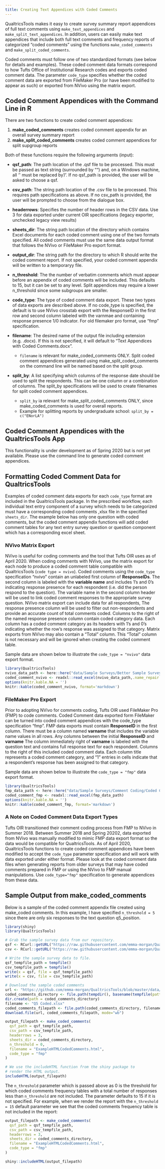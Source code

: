 ```yaml
---
title: Creating Text Appendices with Coded Comments
---
```


QualtricsTools makes it easy to create survey summary report appendices of full text comments using 
`make_text_appendices` and `make_split_text_appendices`. In addition, users can easily make 
text appendices that include both full text comments and frequency reports of categorized "coded comments"
using the functions `make_coded_comments` and `make_split_coded_comments`.

Coded comments must follow one of two standardized formats (see below for details and examples).
These coded comment data formats correspond to how Tufts Office of Institutional Research 
codes and exports coded comment data. The parameter `code_type` specifies whether
the coded comment data are exported from FileMaker Pro (or have been modified to appear as such)
or exported from NVivo using the matrix export.


## Coded Comment Appendices with the Command Line in R

There are two functions to create coded comment appendices:

1. **make_coded_comments** creates coded comment appendix for an overall survey summary report
2. **make_split_coded_comments** creates coded comment appendices for split supgroup reports

Both of these functions require the following arguments (input):

* **qsf_path**: The path location of the .qsf file to be processed. This must be passed as text string (surrounded by "") 
and, on a Windows machine, all '\' must be replaced by '/'. If no qsf_path is provided, the user will be asked to choose 
a qsf.

* **csv_path**: The string path location of the .csv file to be processed. This requires path specifications as above. 
If no csv_path is provided, the user will be prompted to choose from the dialogue box.

* **headerrows**: Specifies the number of header rows in the CSV data. 
Use 3 for data exported under current OIR specifications (legacy exporter, unchecked legacy view results)

* **sheets_dir**: The string path location of the directory which contains Excel documents for each coded comment 
using one of the two formats specified. All coded comments must use the same data output format that follows the 
NVivo or FileMaker Pro export format.

* **output_dir**: The string path for the directory to which R should write the coded comment report. If not specified,
your coded comment appendix will be written to a temporaryy file.

* **n_threshold**: The the number of verbatim comments which must appear before an appendix of
coded comments will be included. This defaults to 15, but it can be set to any level. Split appendices may require 
a lower n_threshold since some subgroups are smaller.

* **code_type**: The type of coded comment data export. These two  types of data exports are described above.
If no code_type is specified, the default is to use NVivo crosstab export with the ResponseID in the first row and
second column labeled with the varnmae and containing response presence
1/0 indicator. For old filemaker pro format, use "fmp" specification.

* **filename**: The desired name of the output file including extension (e.g. .docx). If this is not specified, 
it will default to "Text Appendices with Coded Comments.docx".

  * `filename` is relevant for make_coded_comments ONLY. Split coded comment appendices generated using 
  make_split_coded_comments on the command line will be named based on the split group.
  
* **split_by**: A list specifying which columns of the response date should be used to split the respondents. This
can be one column or a combination of columns. The split_by specifications will be used to create filenames 
for split coded comment appendices.

  * `split_by` ia relevant for make_split_coded_comments ONLY, since make_coded_comments is used for overall reports.
  * Example for splitting reports by undergraduate school: `split_by = c("ENorLA")`

## Coded Comment Appendices with the QualtricsTools App

This functionality is under development as of Spring 2020 but is not yet available. Please use the command 
line to generate coded comment appendices.


## Formatting Coded Comment Data for QualtricsTools

Examples of coded comment data exports for each `code_type` format are included in the QualtricsTools package.
In the prescribed workflow, each individual text entry component of a survey 
which needs to be categorized must have a corresponding coded comments ,xlsx file
in the specified `sheets_dir`. The example below has only one question with coded comments,
but the coded comment appendix functions will add coded comment tables for any text entry 
survey question or question component which has a corresponding excel sheet. 


### NVivo Matrix Export

NVivo is useful for coding comments and the tool that Tufts OIR uses as of April 2020. 
When coding comments with NVivo, use the matrix export for each node to produce a coded comment table
compatible with QualtricsTools (`code type = nvivo`). Coded comments using the `code_type` specification 
"nvivo" contain an unlabeled first column of **ResponseIDs**. 
The second column is labeled with the **variable name** and includes 1's and 0's indicating
response presence for each respondent (i.e. did the person respond to the question). 
The variable name in the second column header will be used to link
coded comment responses to the appropriate survey question. 
NVivo matrix export can include data for all respondents, The response presence column will be used 
to filter out non-respondents and provide an accurate count of total comments coded.
Columns to the right of the named response presence column contain coded category data. 
Each column has a coded comment category as its headers with 1's and 0's indicating whether 
the row's response was assigned to that category. Matrix exports from NVivo
may also contain a "Total" column. This "Total" column is not necessary and will be ignored
when creating the coded comment table.

Sample data are shown below to illustrate the `code_type = "nvivo"` data export format.

```r
library(QualtricsTools)
nvivo_data_path <- here::here("data/Sample Surveys/Better Sample Survey/Comment Coding NVivo/Q5 Coded_NVivo.xlsx")
coded_comment_nvivo <- readxl::read_excel(nvivo_data_path,.name_repair = "minimal")
options(knitr.kable.NA = '')
knitr::kable(coded_comment_nvivo, format='markdown')

```


### FileMaker Pro Export
Prior to adopting NVivo for comments coding, Tufts OIR used FileMaker Pro (FMP) to code comments. Coded Comment data
exported form FileMaker can be turned into coded comment appendices with the code_type specification "fmp".
FMP data exports must contain **ResponseID** in the first column. There must be a column named **varname** 
that includes the variable name values in all rows. Any columns between the initial **ResponseID** and **varname** 
The column immediately right of **varname** is labeled with the question text and contains full 
response text for each respondent. Columns to the right of this included coded comment data. 
Each column title represents a coded comment category, and "1" entries in cells indicate that a respondent's
response has been assigned to that category. 

Sample data are shown below to illustrate the `code_type = "fmp"` data export format.

```r
library(QualtricsTools)
fmp_data_path <- here::here("data/Sample Surveys/Comment Coding/Coded Comments/Q5 Coded.xlsx")
coded_comment_fmp <- readxl::read_excel(fmp_data_path)
options(knitr.kable.NA = '')
knitr::kable(coded_comment_fmp, format='markdown')

```


### A Note on Coded Comment Data Export Types

Tufts OIR transitioned their comment coding process from FMP to NVivo in Summer 2018. 
Between Summer 2018 and Spring 20202, data exported from NVivo was manually modified to 
mimic FMP data export format so the data would be compatible for QualtricsTools. 
As of April 2020, QualtricsTools functions to create coded comment appendices have been 
modified to accept the `code_type` parameter specification and will work with data exported 
under either format. Please look at the coded comment data files when generating 
reports from older surveys that may have coded comments prepared in FMP or using the NVivo to FMP manual 
manipulations. Use `code_type="fmp"` specification to generate appendices from these data.

## Sample Output from make_coded_comments

Below is a sample of the coded comment appendix file created using make_coded comments.
In this example, I have specified `n_threshold = 5` since there are only six responses
to the text question q5_position.


```r
library(shiny)
library(QualtricsTools)

# Grab the sample survey data from our repository.
qsf <- RCurl::getURL("https://raw.githubusercontent.com/emma-morgan/QualtricsTools/master/data/Sample%20Surveys/Better%20Sample%20Survey/Better_Sample_Survey.qsf")
csv <- RCurl::getURL("https://raw.githubusercontent.com/emma-morgan/QualtricsTools/master/data/Sample%20Surveys/Better%20Sample%20Survey/Better_Sample_Survey.csv")

# Write the sample survey data to file.
qsf_tempfile_path = tempfile()
csv_tempfile_path = tempfile()
write(x = qsf, file = qsf_tempfile_path)
write(x = csv, file = csv_tempfile_path)

# Download the sample coded comments
url <- "https://github.com/emma-morgan/QualtricsTools/blob/master/data/Sample%20Surveys/Comment%20Coding/Coded%20Comments/Q5%20Coded.xlsx?raw=true"
coded_comments_directory <- file.path(tempdir(), basename(tempfile(pattern="")))
dir.create(path = coded_comments_directory)
filename <- "Q5 Coded.xlsx"
coded_comments_filepath <- file.path(coded_comments_directory, filename)
download.file(url, coded_comments_filepath, mode="wb")
```

```r
output_filepath <- make_coded_comments(
  qsf_path = qsf_tempfile_path,
  csv_path = csv_tempfile_path,
  headerrows = 3, 
  sheets_dir = coded_comments_directory,
  n_threshold = 0,
  filename = "ExampleHTMLCodedComments.html",
  code_type = "fmp"
)
```

```r
# We use the includeHTML function from the shiny package to 
# render the HTML output.
includeHTML(output_filepath)
```


The `n_threshold` parameter which is passed above as 0 is the threshold for which coded comments frequency tables with a total number of responses less than `n_threshold` are not included. The parameter defaults to 15 if it is not specified. For example, when we render the report with the `n_threshold = 15` default parameter we see that the coded comments frequency table is not included in the report:

```r
output_filepath <- make_coded_comments(
  qsf_path = qsf_tempfile_path,
  csv_path = csv_tempfile_path,
  headerrows = 3, 
  sheets_dir = coded_comments_directory,
  filename = "ExampleHTMLCodedComments.html",
  code_type = "fmp"
)

shiny::includeHTML(output_filepath)
```
